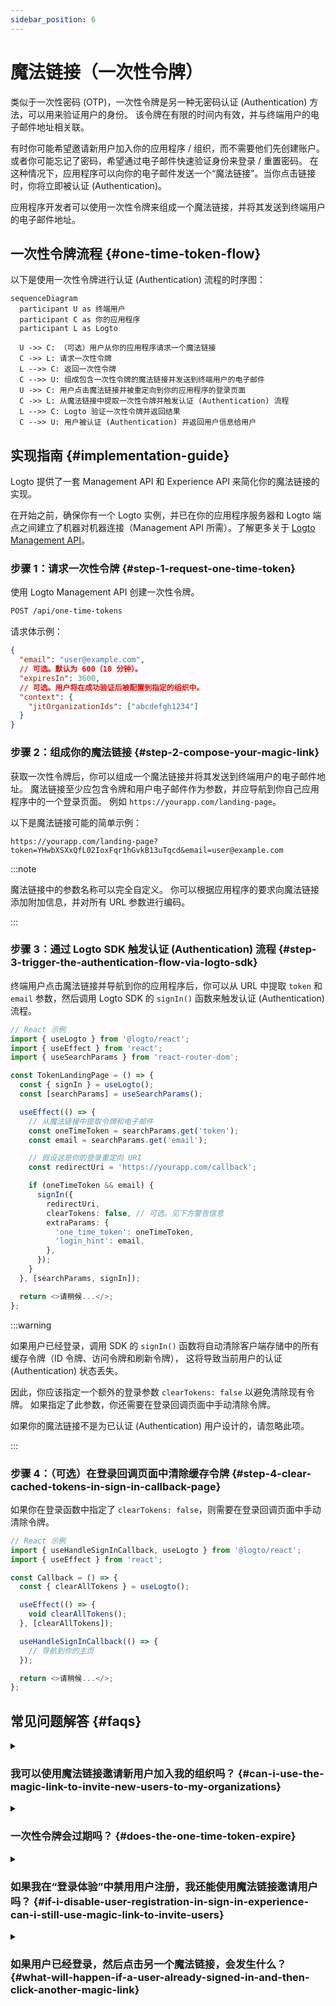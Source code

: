```yaml
---
sidebar_position: 6
---
```


# 魔法链接（一次性令牌）


<Availability cloud oss="comingSoon" />

类似于一次性密码 (OTP)，一次性令牌是另一种无密码认证 (Authentication) 方法，可以用来验证用户的身份。
该令牌在有限的时间内有效，并与终端用户的电子邮件地址相关联。

有时你可能希望邀请新用户加入你的应用程序 / 组织，而不需要他们先创建账户。
或者你可能忘记了密码，希望通过电子邮件快速验证身份来登录 / 重置密码。
在这种情况下，应用程序可以向你的电子邮件发送一个“魔法链接”。当你点击链接时，你将立即被认证 (Authentication)。

应用程序开发者可以使用一次性令牌来组成一个魔法链接，并将其发送到终端用户的电子邮件地址。

## 一次性令牌流程 \{#one-time-token-flow}

以下是使用一次性令牌进行认证 (Authentication) 流程的时序图：

```mermaid
sequenceDiagram
  participant U as 终端用户
  participant C as 你的应用程序
  participant L as Logto

  U ->> C: （可选）用户从你的应用程序请求一个魔法链接
  C ->> L: 请求一次性令牌
  L -->> C: 返回一次性令牌
  C -->> U: 组成包含一次性令牌的魔法链接并发送到终端用户的电子邮件
  U ->> C: 用户点击魔法链接并被重定向到你的应用程序的登录页面
  C ->> L: 从魔法链接中提取一次性令牌并触发认证 (Authentication) 流程
  L -->> C: Logto 验证一次性令牌并返回结果
  C -->> U: 用户被认证 (Authentication) 并返回用户信息给用户
```

## 实现指南 \{#implementation-guide}

Logto 提供了一套 Management API 和 Experience API 来简化你的魔法链接的实现。

在开始之前，确保你有一个 Logto 实例，并已在你的应用程序服务器和 Logto 端点之间建立了机器对机器连接（Management API 所需）。了解更多关于 [Logto Management API](/integrate-logto/interact-with-management-api)。

### 步骤 1：请求一次性令牌 \{#step-1-request-one-time-token}

使用 Logto Management API 创建一次性令牌。

```bash
POST /api/one-time-tokens
```

请求体示例：

```json
{
  "email": "user@example.com",
  // 可选。默认为 600（10 分钟）。
  "expiresIn": 3600,
  // 可选。用户将在成功验证后被配置到指定的组织中。
  "context": {
    "jitOrganizationIds": ["abcdefgh1234"]
  }
}
```

### 步骤 2：组成你的魔法链接 \{#step-2-compose-your-magic-link}

获取一次性令牌后，你可以组成一个魔法链接并将其发送到终端用户的电子邮件地址。
魔法链接至少应包含令牌和用户电子邮件作为参数，并应导航到你自己应用程序中的一个登录页面。
例如 `https://yourapp.com/landing-page`。

以下是魔法链接可能的简单示例：

```
https://yourapp.com/landing-page?token=YHwbXSXxQfL02IoxFqr1hGvkB13uTqcd&email=user@example.com
```

:::note

魔法链接中的参数名称可以完全自定义。
你可以根据应用程序的要求向魔法链接添加附加信息，并对所有 URL 参数进行编码。

:::

### 步骤 3：通过 Logto SDK 触发认证 (Authentication) 流程 \{#step-3-trigger-the-authentication-flow-via-logto-sdk}

终端用户点击魔法链接并导航到你的应用程序后，你可以从 URL 中提取 `token` 和 `email` 参数，然后调用 Logto SDK 的 `signIn()` 函数来触发认证 (Authentication) 流程。

```typescript title="TokenLandingPage.tsx"
// React 示例
import { useLogto } from '@logto/react';
import { useEffect } from 'react';
import { useSearchParams } from 'react-router-dom';

const TokenLandingPage = () => {
  const { signIn } = useLogto();
  const [searchParams] = useSearchParams();

  useEffect(() => {
    // 从魔法链接中提取令牌和电子邮件
    const oneTimeToken = searchParams.get('token');
    const email = searchParams.get('email');

    // 假设这是你的登录重定向 URI
    const redirectUri = 'https://yourapp.com/callback';

    if (oneTimeToken && email) {
      signIn({
        redirectUri,
        clearTokens: false, // 可选。见下方警告信息
        extraParams: {
          'one_time_token': oneTimeToken,
          'login_hint': email,
        },
      });
    }
  }, [searchParams, signIn]);

  return <>请稍候...</>;
};
```

:::warning

如果用户已经登录，调用 SDK 的 `signIn()` 函数将自动清除客户端存储中的所有缓存令牌（ID 令牌、访问令牌和刷新令牌），
这将导致当前用户的认证 (Authentication) 状态丢失。

因此，你应该指定一个额外的登录参数 `clearTokens: false` 以避免清除现有令牌。
如果指定了此参数，你还需要在登录回调页面中手动清除令牌。

如果你的魔法链接不是为已认证 (Authentication) 用户设计的，请忽略此项。

:::

### 步骤 4：（可选）在登录回调页面中清除缓存令牌 \{#step-4-clear-cached-tokens-in-sign-in-callback-page}

如果你在登录函数中指定了 `clearTokens: false`，则需要在登录回调页面中手动清除令牌。

```typescript title="Callback.tsx"
// React 示例
import { useHandleSignInCallback, useLogto } from '@logto/react';
import { useEffect } from 'react';

const Callback = () => {
  const { clearAllTokens } = useLogto();

  useEffect(() => {
    void clearAllTokens();
  }, [clearAllTokens]);

  useHandleSignInCallback(() => {
    // 导航到你的主页
  });

  return <>请稍候...</>;
};
```

## 常见问题解答 \{#faqs}

<details>

<summary>

### 我可以使用魔法链接邀请新用户加入我的组织吗？ \{#can-i-use-the-magic-link-to-invite-new-users-to-my-organizations}

</summary>

是的，你可以使用魔法链接邀请新用户加入你的应用程序以及组织。
如果你想邀请新用户加入你的组织，只需在请求体中指定 `jitOrganizationIds`。

用户将在成功验证后自动加入组织，并分配默认的组织角色。
查看组织详细信息页面中的“即时供应”部分，并为你的组织配置默认角色。

</details>

<details>

<summary>

### 一次性令牌会过期吗？ \{#does-the-one-time-token-expire}

</summary>

是的，一次性令牌将在指定的 `expiresIn` 时间（以秒为单位）后过期。默认过期时间为 10 分钟。

</details>

<details>

<summary>

### 如果我在“登录体验”中禁用用户注册，我还能使用魔法链接邀请用户吗？ \{#if-i-disable-user-registration-in-sign-in-experience-can-i-still-use-magic-link-to-invite-users}

</summary>

是的，即使你在“登录体验”中禁用了用户注册，你仍然可以使用魔法链接邀请用户。

</details>

<details>

<summary>

### 如果用户已经登录，然后点击另一个魔法链接，会发生什么？ \{#what-will-happen-if-a-user-already-signed-in-and-then-click-another-magic-link}

</summary>

可能会有多种情况：

1. 用户已经登录，然后点击与当前用户账户关联的魔法链接。在这种情况下，Logto 仍将验证一次性令牌，并在需要时将用户配置到指定的组织。
2. 用户已经登录，然后点击与不同账户关联的魔法链接。在这种情况下，Logto 将提示用户继续使用新账户，或返回应用程序使用当前账户。
   1. 如果用户选择继续使用新账户，Logto 将在令牌验证成功后切换到新账户。
   2. 如果用户选择坚持使用当前账户，Logto 将不验证令牌并返回应用程序使用当前账户。
3. 如果你的登录提示设置为“login”或包含“login”，Logto 将自动登录与一次性令牌关联的账户，而不提示切换。

</details>
